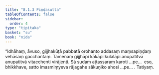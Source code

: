 ```yaml
---
title: "8.1.3 Piṇḍasutta"
tableOfContents: false
sidebar:
  order: 4
type: "tipitaka"
basket: "su"
book: "nida"
---
```



<DynamicBreadcrumb />

<Division number="204" book="nida" bookNo="12" page="447">

<Paragraph number="1165" book="nida">
“Idhāhaṃ, āvuso, gijjhakūṭā pabbatā orohanto addasaṃ maṃsapiṇḍaṃ vehāsaṃ gacchantaṃ. Tamenaṃ gijjhāpi kākāpi kulalāpi anupatitvā anupatitvā vitacchenti virājenti. Sā sudaṃ aṭṭassaraṃ karoti …pe…  eso, bhikkhave, satto imasmiṃyeva rājagahe sākuṇiko ahosi …pe… .

</Paragraph>
</Division>

<Paragraph number="1166" type="center" book="nida">
Tatiyaṃ.
</Paragraph>